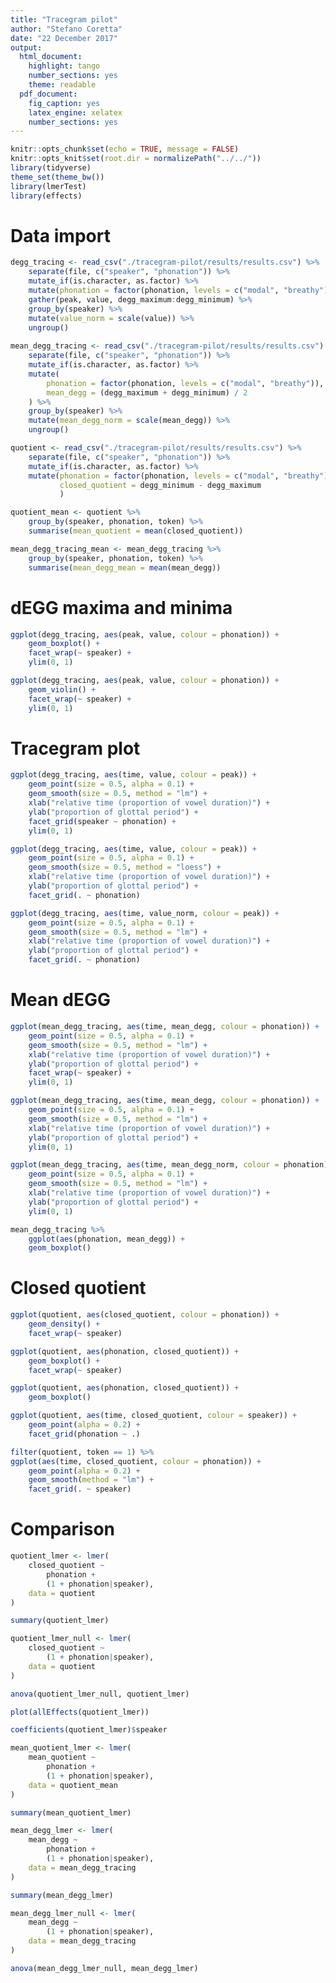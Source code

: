 ```yaml
---
title: "Tracegram pilot"
author: "Stefano Coretta"
date: "22 December 2017"
output: 
  html_document: 
    highlight: tango
    number_sections: yes
    theme: readable
  pdf_document: 
    fig_caption: yes
    latex_engine: xelatex
    number_sections: yes
---
```


```r
knitr::opts_chunk$set(echo = TRUE, message = FALSE)
knitr::opts_knit$set(root.dir = normalizePath("../../"))
library(tidyverse)
theme_set(theme_bw())
library(lmerTest)
library(effects)
```

# Data import

```r
degg_tracing <- read_csv("./tracegram-pilot/results/results.csv") %>%
    separate(file, c("speaker", "phonation")) %>%
    mutate_if(is.character, as.factor) %>%
    mutate(phonation = factor(phonation, levels = c("modal", "breathy"))) %>%
    gather(peak, value, degg_maximum:degg_minimum) %>%
    group_by(speaker) %>%
    mutate(value_norm = scale(value)) %>%
    ungroup()
    
mean_degg_tracing <- read_csv("./tracegram-pilot/results/results.csv") %>%
    separate(file, c("speaker", "phonation")) %>%
    mutate_if(is.character, as.factor) %>%
    mutate(
        phonation = factor(phonation, levels = c("modal", "breathy")),
        mean_degg = (degg_maximum + degg_minimum) / 2
    ) %>%
    group_by(speaker) %>%
    mutate(mean_degg_norm = scale(mean_degg)) %>%
    ungroup()

quotient <- read_csv("./tracegram-pilot/results/results.csv") %>%
    separate(file, c("speaker", "phonation")) %>%
    mutate_if(is.character, as.factor) %>%
    mutate(phonation = factor(phonation, levels = c("modal", "breathy")),
           closed_quotient = degg_minimum - degg_maximum
           )

quotient_mean <- quotient %>%
    group_by(speaker, phonation, token) %>%
    summarise(mean_quotient = mean(closed_quotient))

mean_degg_tracing_mean <- mean_degg_tracing %>%
    group_by(speaker, phonation, token) %>%
    summarise(mean_degg_mean = mean(mean_degg))
```

# dEGG maxima and minima

```r
ggplot(degg_tracing, aes(peak, value, colour = phonation)) +
    geom_boxplot() +
    facet_wrap(~ speaker) +
    ylim(0, 1)
```

```r
ggplot(degg_tracing, aes(peak, value, colour = phonation)) +
    geom_violin() +
    facet_wrap(~ speaker) +
    ylim(0, 1)
```

# Tracegram plot

```r
ggplot(degg_tracing, aes(time, value, colour = peak)) +
    geom_point(size = 0.5, alpha = 0.1) +
    geom_smooth(size = 0.5, method = "lm") +
    xlab("relative time (proportion of vowel duration)") +
    ylab("proportion of glottal period") +
    facet_grid(speaker ~ phonation) +
    ylim(0, 1)
```



```r
ggplot(degg_tracing, aes(time, value, colour = peak)) +
    geom_point(size = 0.5, alpha = 0.1) +
    geom_smooth(size = 0.5, method = "loess") +
    xlab("relative time (proportion of vowel duration)") +
    ylab("proportion of glottal period") +
    facet_grid(. ~ phonation)
```



```r
ggplot(degg_tracing, aes(time, value_norm, colour = peak)) +
    geom_point(size = 0.5, alpha = 0.1) +
    geom_smooth(size = 0.5, method = "lm") +
    xlab("relative time (proportion of vowel duration)") +
    ylab("proportion of glottal period") +
    facet_grid(. ~ phonation)
```

# Mean dEGG

```r
ggplot(mean_degg_tracing, aes(time, mean_degg, colour = phonation)) +
    geom_point(size = 0.5, alpha = 0.1) +
    geom_smooth(size = 0.5, method = "lm") +
    xlab("relative time (proportion of vowel duration)") +
    ylab("proportion of glottal period") +
    facet_wrap(~ speaker) +
    ylim(0, 1)
```

```r
ggplot(mean_degg_tracing, aes(time, mean_degg, colour = phonation)) +
    geom_point(size = 0.5, alpha = 0.1) +
    geom_smooth(size = 0.5, method = "lm") +
    xlab("relative time (proportion of vowel duration)") +
    ylab("proportion of glottal period") +
    ylim(0, 1)
```

```r
ggplot(mean_degg_tracing, aes(time, mean_degg_norm, colour = phonation)) +
    geom_point(size = 0.5, alpha = 0.1) +
    geom_smooth(size = 0.5, method = "lm") +
    xlab("relative time (proportion of vowel duration)") +
    ylab("proportion of glottal period") +
    ylim(0, 1)
```

```r
mean_degg_tracing %>%
    ggplot(aes(phonation, mean_degg)) +
    geom_boxplot()
```

# Closed quotient

```r
ggplot(quotient, aes(closed_quotient, colour = phonation)) +
    geom_density() +
    facet_wrap(~ speaker)
```

```r
ggplot(quotient, aes(phonation, closed_quotient)) +
    geom_boxplot() +
    facet_wrap(~ speaker)
```

```r
ggplot(quotient, aes(phonation, closed_quotient)) +
    geom_boxplot()
```

```r
ggplot(quotient, aes(time, closed_quotient, colour = speaker)) +
    geom_point(alpha = 0.2) +
    facet_grid(phonation ~ .)
```

```r
filter(quotient, token == 1) %>%
ggplot(aes(time, closed_quotient, colour = phonation)) +
    geom_point(alpha = 0.2) +
    geom_smooth(method = "lm") +
    facet_grid(. ~ speaker)
```

# Comparison

```r
quotient_lmer <- lmer(
    closed_quotient ~
        phonation +
        (1 + phonation|speaker),
    data = quotient
)

summary(quotient_lmer)
```

```r
quotient_lmer_null <- lmer(
    closed_quotient ~
        (1 + phonation|speaker),
    data = quotient
)

anova(quotient_lmer_null, quotient_lmer)
```

```r
plot(allEffects(quotient_lmer))
```

```r
coefficients(quotient_lmer)$speaker
```

```r
mean_quotient_lmer <- lmer(
    mean_quotient ~
        phonation +
        (1 + phonation|speaker),
    data = quotient_mean
)

summary(mean_quotient_lmer)
```

```r
mean_degg_lmer <- lmer(
    mean_degg ~
        phonation +
        (1 + phonation|speaker),
    data = mean_degg_tracing
)

summary(mean_degg_lmer)

mean_degg_lmer_null <- lmer(
    mean_degg ~
        (1 + phonation|speaker),
    data = mean_degg_tracing
)

anova(mean_degg_lmer_null, mean_degg_lmer)
```

